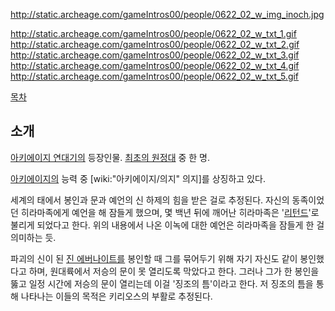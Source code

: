 http://static.archeage.com/gameIntros00/people/0622_02_w_img_inoch.jpg

http://static.archeage.com/gameIntros00/people/0622_02_w_txt_1.gif
http://static.archeage.com/gameIntros00/people/0622_02_w_txt_2.gif
http://static.archeage.com/gameIntros00/people/0622_02_w_txt_3.gif
http://static.archeage.com/gameIntros00/people/0622_02_w_txt_4.gif
http://static.archeage.com/gameIntros00/people/0622_02_w_txt_5.gif

[[목차]]

== 소개 ==
[[아키에이지 연대기]]의 등장인물. [[최초의 원정대]] 중 한 명.

[[아키에이지]]의 능력 중 [wiki:"아키에이지/의지" 의지]를 상징하고 있다.

세계의 태에서 봉인과 문과 예언의 신 하제의 힘을 받은 걸로 추정된다. 자신의 동족이었던 히라마족에게 예언을 해 잠들게 했으며, 몇 백년 뒤에 깨어난 히라마족은 '[[리턴드]]'로 불리게 되었다고 한다. 위의 내용에서 나온 이녹에 대한 예언은 히라마족을 잠들게 한 걸 의미하는 듯.

파괴의 신이 된 [[진 에버나이트]]를 봉인할 때 그를 묶어두기 위해 자기 자신도 같이 봉인했다고 하며, 원대륙에서 저승의 문이 못 열리도록 막았다고 한다. 그러나 그가 한 봉인을 뚫고 일정 시간에 저승의 문이 열리는데 이걸 '징조의 틈'이라고 한다. 저 징조의 틈을 통해 나타나는 이들의 목적은 키리오스의 부활로 추정된다.
